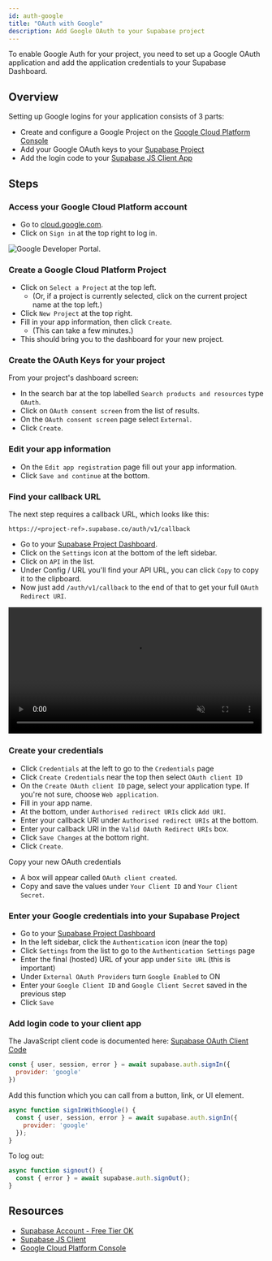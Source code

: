 ```yaml
---
id: auth-google
title: "OAuth with Google"
description: Add Google OAuth to your Supabase project
---
```



To enable Google Auth for your project, you need to set up a Google OAuth application and add the application credentials to your Supabase Dashboard.

## Overview

Setting up Google logins for your application consists of 3 parts:

* Create and configure a Google Project on the [Google Cloud Platform Console](https://console.cloud.google.com/home/dashboard)
* Add your Google OAuth keys to your [Supabase Project](https://supabase.io)
* Add the login code to your [Supabase JS Client App](https://github.com/supabase/supabase-js)

## Steps

### Access your Google Cloud Platform account

- Go to [cloud.google.com](https://cloud.google.com).
- Click on `Sign in` at the top right to log in.

![Google Developer Portal.](/img/guides/google-portal.png)

### Create a Google Cloud Platform Project

- Click on `Select a Project` at the top left.
  - (Or, if a project is currently selected, click on the current project name at the top left.)
- Click `New Project` at the top right.
- Fill in your app information, then click `Create`.
  - (This can take a few minutes.)
- This should bring you to the dashboard for your new project.

### Create the OAuth Keys for your project

From your project's dashboard screen:

- In the search bar at the top labelled `Search products and resources` type `OAuth`.
- Click on `OAuth consent screen` from the list of results.
- On the `OAuth consent screen` page select `External`.
- Click `Create`.

### Edit your app information

- On the `Edit app registration` page fill out your app information.
- Click `Save and continue` at the bottom.

### Find your callback URL

The next step requires a callback URL, which looks like this: 

`https://<project-ref>.supabase.co/auth/v1/callback`

- Go to your [Supabase Project Dashboard](https://supabase.io).
- Click on the `Settings` icon at the bottom of the left sidebar.
- Click on `API` in the list.
- Under Config / URL you'll find your API URL, you can click `Copy` to copy it to the clipboard.
- Now just add `/auth/v1/callback` to the end of that to get your full `OAuth Redirect URI`.

<video width="99%" muted playsInline controls="true">
<source src="/videos/api/api-url-and-key.mp4" type="video/mp4" muted playsInline />
</video>

### Create your credentials

- Click `Credentials` at the left to go to the `Credentials` page
- Click `Create Credentials` near the top then select `OAuth client ID`
- On the `Create OAuth client ID` page, select your application type.  If you're not sure, choose `Web application`.
- Fill in your app name.
- At the bottom, under `Authorised redirect URIs` click `Add URI`.
- Enter your callback URI under `Authorised redirect URIs` at the bottom.
- Enter your callback URI in the `Valid OAuth Redirect URIs` box.
- Click `Save Changes` at the bottom right.
- Click `Create`.

Copy your new OAuth credentials

- A box will appear called `OAuth client created`.
- Copy and save the values under `Your Client ID` and `Your Client Secret`.


### Enter your Google credentials into your Supabase Project

- Go to your [Supabase Project Dashboard](https://supabase.io)
- In the left sidebar, click the `Authentication` icon (near the top)
- Click `Settings` from the list to go to the `Authentication Settings` page
- Enter the final (hosted) URL of your app under `Site URL` (this is important)
- Under `External OAuth Providers` turn `Google Enabled` to ON
- Enter your `Google Client ID` and `Google Client Secret` saved in the previous step
- Click `Save`

### Add login code to your client app

The JavaScript client code is documented here: [Supabase OAuth Client Code](https://supabase.io/docs/reference/javascript/auth-signin#sign-in-using-third-party-providers)

```js
const { user, session, error } = await supabase.auth.signIn({
  provider: 'google'
})
```

Add this function which you can call from a button, link, or UI element.

```js
async function signInWithGoogle() {
  const { user, session, error } = await supabase.auth.signIn({
    provider: 'google'
  });
}
```

To log out:

```js
async function signout() {
  const { error } = await supabase.auth.signOut();
}
```

## Resources

* [Supabase Account - Free Tier OK](https://supabase.io)
* [Supabase JS Client](https://github.com/supabase/supabase-js)
* [Google Cloud Platform Console](https://console.cloud.google.com/home/dashboard)
